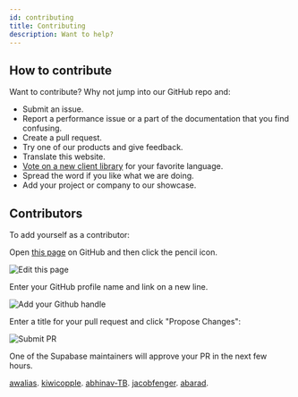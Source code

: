 ```yaml
---
id: contributing
title: Contributing
description: Want to help?
---
```


## How to contribute

Want to contribute? Why not jump into our GitHub repo and:

- Submit an issue.
- Report a performance issue or a part of the documentation that you find confusing.
- Create a pull request.
- Try one of our products and give feedback.
- Translate this website.
- [Vote on a new client library](https://github.com/supabase/supabase/issues/5) for your favorite language.
- Spread the word if you like what we are doing.
- Add your project or company to our showcase.


## Contributors

To add yourself as a contributor:

Open [this page](https://github.com/supabase/supabase/blob/master/web/docs/handbook/contributing.mdx) on GitHub and then click the pencil icon.

![Edit this page](/img/edit-contributors.png)

Enter your GitHub profile name and link on a new line.

![Add your Github handle](/img/add-contributor.png)

Enter a title for your pull request and click "Propose Changes":

![Submit PR](/img/propose-changes.png)

One of the Supabase maintainers will approve your PR in the next few hours.

<!-- Add your github handle below this line. Every name should be on a new line -->
[awalias](https://github.com/awalias).
[kiwicopple](https://github.com/kiwicopple).
[abhinav-TB](https://github.com/abhinav-TB).
[jacobfenger](https://github.com/jacobfenger).
[abarad](https://github.com/abarad).
<!-- Add your github above this line. Every name should be on a new line -->

